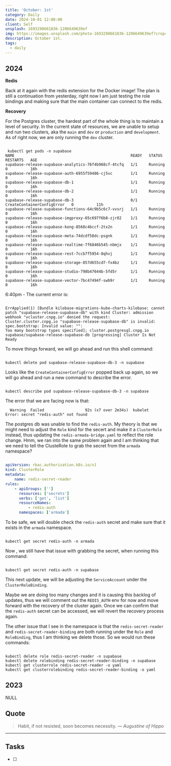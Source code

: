```yaml
---
title: 'October: 1st'
category: Daily
date: 2024-10-01 12:00:00
client: Self
unsplash: 1693298661836-1206649639ef
img: https://images.unsplash.com/photo-1693298661836-1206649639ef?crop=entropy&cs=srgb&fm=jpg&ixid=MnwzNjM5Nzd8MHwxfHJhbmRvbXx8fHx8fHx8fDE2ODE3NDg2ODY&ixlib=rb-4.0.3&q=85
description: October 1st. 
tags:
  - daily
---
```



## 2024

**Redis**

Back at it again with the redis extension for the Docker image!
The plan is still a continuation from yesterday, right now I am just testing the role bindings and making sure that the main container can connect to the redis.

**Recovery**

For the Postgres cluster, the hardest part of the whole thing is to maintain a level of security.
In the current state of resources, we are unable to setup and run two clusters, aka the `main` and `dev` or `production` and `development`.
As of right now, we are only running the `dev` cluster.

```

 kubectl get pods -n supabase
NAME                                                   READY   STATUS                       RESTARTS   AGE
supabase-release-supabase-analytics-76f4b968cf-4tcfq   1/1     Running                      0          16h
supabase-release-supabase-auth-6955f59486-cj5vc        1/1     Running                      0          16h
supabase-release-supabase-db-1                         1/1     Running                      0          16h
supabase-release-supabase-db-2                         1/1     Running                      0          16h
supabase-release-supabase-db-3                         0/1     CreateContainerConfigError   0          11h
supabase-release-supabase-functions-64c9b5c6c7-vvsrj   1/1     Running                      0          16h
supabase-release-supabase-imgproxy-65c697f6b8-zjr82    1/1     Running                      0          16h
supabase-release-supabase-kong-8568c4bccf-2tx2n        1/1     Running                      0          16h
supabase-release-supabase-meta-74dcdf58dc-psgnk        1/1     Running                      0          16h
supabase-release-supabase-realtime-7f6846b545-nbmjx    1/1     Running                      0          16h
supabase-release-supabase-rest-7ccb7f5954-8qhvj        1/1     Running                      0          16h
supabase-release-supabase-storage-857d655cd7-fx4bz     1/1     Running                      0          16h
supabase-release-supabase-studio-798b47644b-5fd5r      1/1     Running                      0          16h
supabase-release-supabase-vector-7bc47494f-swb9r       1/1     Running                      0          16h

```

6:40pm - The current error is:

```

ErrApplied(1) [Bundle kilobase-migrations-kube-charts-kilobase: cannot patch "supabase-release-supabase-db" with kind Cluster: admission webhook "vcluster.cnpg.io" denied the request:
Cluster.cluster.cnpg.io "supabase-release-supabase-db" is invalid: spec.bootstrap: Invalid value: "": 
Too many bootstrap types specified]; cluster.postgresql.cnpg.io supabase/supabase-release-supabase-db [progressing] Cluster Is Not Ready

```

To move things forward, we will go ahead and run this shell command:

```shell

kubectl delete pod supabase-release-supabase-db-3 -n supabase

```

Looks like the `CreateContainerConfigError` popped back up again, so we will go ahead and run a new command to describe the error.

```shell

kubectl describe pod supabase-release-supabase-db-3 -n supabase

```

The error that we are facing now is that:

```
  Warning  Failed                  92s (x7 over 2m34s)  kubelet                  Error: secret "redis-auth" not found
```

The postgres db was unable to find the `redis-auth`.
My theory is that we might need to adjust the `Role` kind for the secert and make it a `ClusterRole` instead, thus updating the `redis-armada-bridge.yaml` to reflect the role change.
Hmm, we ran into the same problem again and I am thinking that we need to tell the ClusteRole to grab the secret from the `armada` namespace?

```yaml

apiVersion: rbac.authorization.k8s.io/v1
kind: ClusterRole
metadata:
    name: redis-secret-reader
rules:
    - apiGroups: ['']
      resources: ['secrets']
      verbs: ['get', 'list']
      resourceNames:
          - redis-auth
      namespaces: ['armada']

```

To be safe, we will double check the `redis-auth` secret and make sure that it exists in the `armada` namespace.

```shell

kubectl get secret redis-auth -n armada

```

Now , we still have that issue with grabbing the secret, when running this command:

```shell

kubectl get secret redis-auth -n supabase

```

This next update, we will be adjusting the `ServiceAccount` under the `ClusterRoleBinding`.

Maybe we are doing too many changes and it is causing this backlog of updates, thus we will comment out the `REDIS_AUTH` env for now and move forward with the recovery of the cluster again.
Once we can confirm that the `redis-auth` secret can be accessed, we will revert the recovery process again.

The other issue that I see in the namespace is that the `redis-secret-reader` and `redis-secret-reader-binding` are both running under the `Role` and `RoleBinding`, thus I am thinking we delete those.
So we would run these commands:

```shell

kubectl delete role redis-secret-reader -n supabase
kubectl delete rolebinding redis-secret-reader-binding -n supabase
kubectl get clusterrole redis-secret-reader -o yaml
kubectl get clusterrolebinding redis-secret-reader-binding -o yaml

```



## 2023

NULL

## Quote

> Habit, if not resisted, soon becomes necessity.
> — <cite>Augustine of Hippo</cite>

---

## Tasks

- [ ]